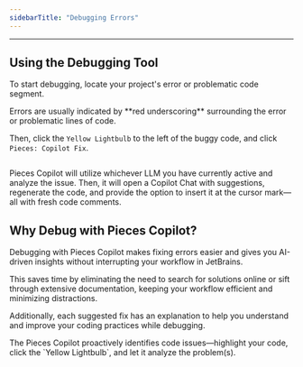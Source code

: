 ```yaml
---
sidebarTitle: "Debugging Errors"
---
```


---

## Using the Debugging Tool

To start debugging, locate your project's error or problematic code segment.

<tip>
  Errors are usually indicated by **red underscoring** surrounding the error or problematic lines of code.
</tip>

Then, click the `Yellow Lightbulb` to the left of the buggy code, and click `Pieces: Copilot Fix`.

<img
  className="mx-auto"
/>

Pieces Copilot will utilize whichever LLM you have currently active and analyze the issue. Then, it will open a Copilot Chat with suggestions, regenerate the code, and provide the option to insert it at the cursor mark—all with fresh code comments.

## Why Debug with Pieces Copilot?

Debugging with Pieces Copilot makes fixing errors easier and gives you AI-driven insights without interrupting your workflow in JetBrains.

This saves time by eliminating the need to search for solutions online or sift through extensive documentation, keeping your workflow efficient and minimizing distractions.

Additionally, each suggested fix has an explanation to help you understand and improve your coding practices while debugging.

<tip>
  The Pieces Copilot proactively identifies code issues—highlight your code, click the `Yellow Lightbulb`, and let it analyze the problem(s).
</tip>
